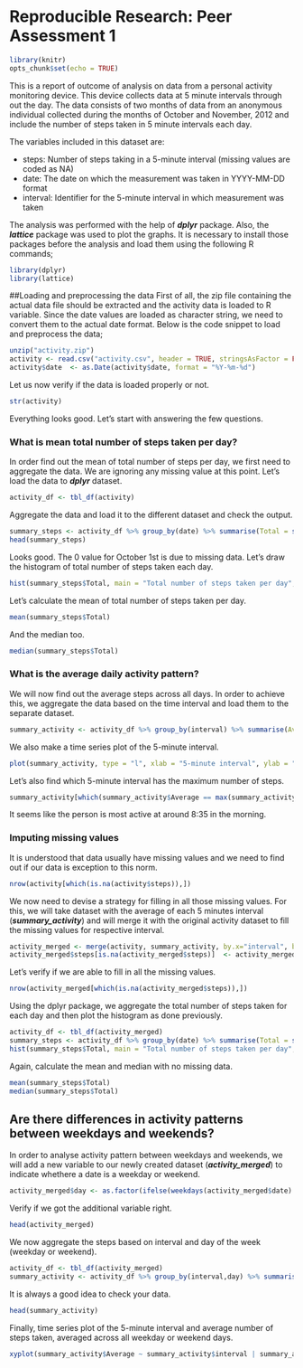 # Reproducible Research: Peer Assessment 1

```r
library(knitr)
opts_chunk$set(echo = TRUE)
```

This is a report of outcome of analysis on data from a personal activity monitoring device. This device collects data at 5 minute intervals through out the day. The data consists of two months of data from an anonymous individual collected during the months of October and November, 2012 and include the number of steps taken in 5 minute intervals each day.

The variables included in this dataset are:

- steps: Number of steps taking in a 5-minute interval (missing values are coded as NA)
- date: The date on which the measurement was taken in YYYY-MM-DD format
- interval: Identifier for the 5-minute interval in which measurement was taken

The analysis was performed with the help of ***dplyr*** package. Also, the ***lattice*** package was used to plot the graphs. It is necessary to install those packages before the analysis and load them using the following R commands;
```r
library(dplyr)
library(lattice)
```

##Loading and preprocessing the data
First of all, the zip file containing the actual data file should be extracted and the activity data is loaded to R variable. Since the date values are loaded as character string, we need to convert them to the actual date format. Below is the code snippet to load and preprocess the data;   
```r
unzip("activity.zip")
activity <- read.csv("activity.csv", header = TRUE, stringsAsFactor = FALSE)
activity$date  <- as.Date(activity$date, format = "%Y-%m-%d")
```

Let us now verify if the data is loaded properly or not.
```r
str(activity)
```

Everything looks good. Let's start with answering the few questions.

### What is mean total number of steps taken per day?
In order find out the mean of total number of steps per day, we first need to aggregate the data. We are ignoring any missing value at this point. Let's load the data to ***dplyr*** dataset.
```r
activity_df <- tbl_df(activity)
```

Aggregate the data and load it to the different dataset and check the output.
```r
summary_steps <- activity_df %>% group_by(date) %>% summarise(Total = sum(steps, na.rm = TRUE))
head(summary_steps)
```

Looks good. The 0 value for October 1st is due to missing data. Let's draw the histogram of total number of steps taken each day.
```r
hist(summary_steps$Total, main = "Total number of steps taken per day", xlab = "Total number of steps")
```

Let's calculate the mean of total number of steps taken per day.
```r
mean(summary_steps$Total)
```

And the median too.
```r
median(summary_steps$Total)
```

### What is the average daily activity pattern?
We will now find out the average steps across all days. In order to achieve this, we aggregate the data based on the time interval and load them to the separate dataset. 
```r
summary_activity <- activity_df %>% group_by(interval) %>% summarise(Average = mean(steps, na.rm = TRUE))
```

We also make a time series plot of the 5-minute interval.
```r
plot(summary_activity, type = "l", xlab = "5-minute interval", ylab = "Average number of steps", main = "Average daily activity pattern")
```

Let's also find which 5-minute interval has the maximum number of steps.
```r
summary_activity[which(summary_activity$Average == max(summary_activity$Average)),]
```

It seems like the person is most active at around 8:35 in the morning.

### Imputing missing values
It is understood that data usually have missing values and we need to find out if our data is exception to this norm.
```r
nrow(activity[which(is.na(activity$steps)),])
```

We now need to devise a strategy for filling in all those missing values. For this, we will take dataset with the average of each 5 minutes interval (***summary_activity***) and will merge it with the original activity dataset to fill the missing values for respective interval.

```r
activity_merged <- merge(activity, summary_activity, by.x="interval", by.y="interval", all=TRUE)
activity_merged$steps[is.na(activity_merged$steps)]  <- activity_merged$Average[is.na(activity_merged$steps)]
```

Let's verify if we are able to fill in all the missing values.
```r
nrow(activity_merged[which(is.na(activity_merged$steps)),])
```

Using the dplyr package, we aggregate the total number of steps taken for each day and then plot the histogram as done previously.
```r
activity_df <- tbl_df(activity_merged)
summary_steps <- activity_df %>% group_by(date) %>% summarise(Total = sum(steps, na.rm = TRUE))
hist(summary_steps$Total, main = "Total number of steps taken per day", xlab = "Total number of steps")
```

Again, calculate the mean and median with no missing data.
```r
mean(summary_steps$Total)
median(summary_steps$Total)
```

## Are there differences in activity patterns between weekdays and weekends?
In order to analyse activity pattern between weekdays and weekends, we will add a new variable to our newly created dataset (***activity_merged***) to indicate whethere a date is a weekday or weekend.
```r
activity_merged$day <- as.factor(ifelse(weekdays(activity_merged$date) %in% c("Sunday", "Saturday"), "weekend", "weekday"))
```

Verify if we got the additional variable right.
```r
head(activity_merged)
```

We now aggregate the steps based on interval and day of the week (weekday or weekend).
```r
activity_df <- tbl_df(activity_merged)
summary_activity <- activity_df %>% group_by(interval,day) %>% summarise(Average = mean(steps))
```

It is always a good idea to check your data.
```r
head(summary_activity)
```

Finally, time series plot of the 5-minute interval and average number of steps taken, averaged across all weekday or weekend days.
```r
xyplot(summary_activity$Average ~ summary_activity$interval | summary_activity$day, layout = c(1, 2), type="l", xlab = "5-minute interval", ylab = "Average number of steps", main = "Average daily activity pattern")
```
